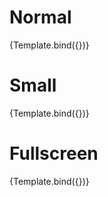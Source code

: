 


<Meta title="Components/Dialog/Size" component={VvDialog} />

# Normal

<Canvas>
	<Story
		name="Normal"
		play={dialogTest}
		args={{ id: 'dialog-normal', size: '' }}>
		{Template.bind({})}
	</Story>
</Canvas>

# Small

<Canvas>
	<Story
		name="Small"
		play={dialogTest}
		args={{ id: 'dialog-small', size: 'small', transition: 'scale' }}>
		{Template.bind({})}
	</Story>
</Canvas>

# Fullscreen

<Canvas>
	<Story
		name="Fullscreen"
		play={dialogTest}
		args={{ id: 'dialog-fullscreen', size: 'fullscreen' }}>
		{Template.bind({})}
	</Story>
</Canvas>
